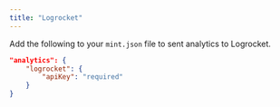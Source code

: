 ```yaml
---
title: "Logrocket"
---
```


Add the following to your `mint.json` file to sent analytics to Logrocket.

```json Analytics options in mint.json
"analytics": {
    "logrocket": {
        "apiKey": "required"
    }
}
```

